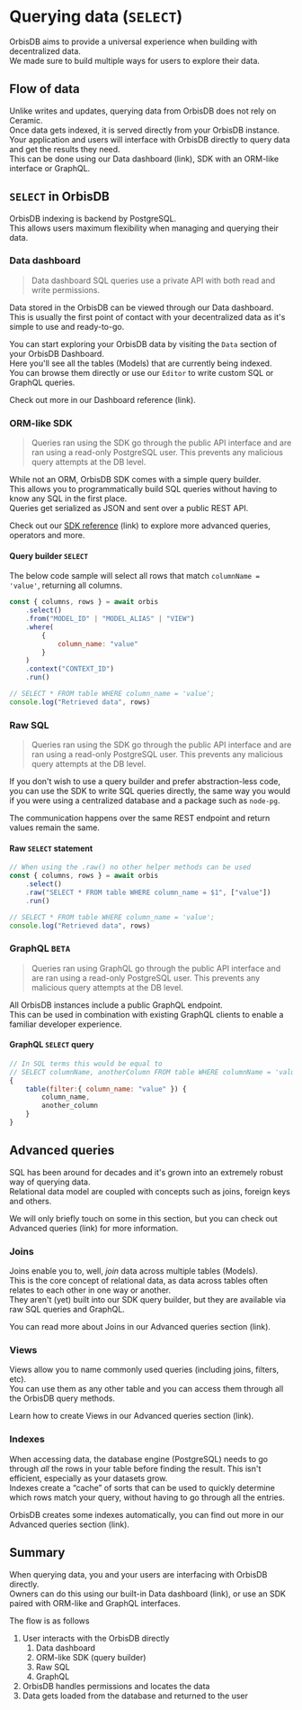 # Querying data (`SELECT`)

OrbisDB aims to provide a universal experience when building with decentralized data.\
We made sure to build multiple ways for users to explore their data.

## Flow of data

Unlike writes and updates, querying data from OrbisDB does not rely on Ceramic.\
Once data gets indexed, it is served directly from your OrbisDB instance.\
Your application and users will interface with OrbisDB directly to query data and get the results they need.\
This can be done using our Data dashboard (link), SDK with an ORM-like interface or GraphQL.

## `SELECT` in OrbisDB

OrbisDB indexing is backend by PostgreSQL.\
This allows users maximum flexibility when managing and querying their data.

### Data dashboard

> Data dashboard SQL queries use a private API with both read and write permissions.

Data stored in the OrbisDB can be viewed through our Data dashboard.\
This is usually the first point of contact with your decentralized data as it's simple to use and ready-to-go.

You can start exploring your OrbisDB data by visiting the `Data` section of your OrbisDB Dashboard.\
Here you'll see all the tables (Models) that are currently being indexed.\
You can browse them directly or use our `Editor` to write custom SQL or GraphQL queries.

Check out more in our Dashboard reference (link).

### ORM-like SDK

> Queries ran using the SDK go through the public API interface and are ran using a read-only PostgreSQL user. This prevents any malicious query attempts at the DB level.

While not an ORM, OrbisDB SDK comes with a simple query builder.\
This allows you to programmatically build SQL queries without having to know any SQL in the first place.\
Queries get serialized as JSON and sent over a public REST API.

Check out our [SDK reference](https://www.notion.so/SELECT-0683b157b72640deaa24b70994db9041?pvs=21) (link) to explore more advanced queries, operators and more.

#### Query builder `SELECT`

The below code sample will select all rows that match `columnName = 'value'`, returning all columns.

```jsx
const { columns, rows } = await orbis
    .select()
    .from("MODEL_ID" | "MODEL_ALIAS" | "VIEW")
    .where(
        {
            column_name: "value"
        }
    )
    .context("CONTEXT_ID")
    .run()

// SELECT * FROM table WHERE column_name = 'value';
console.log("Retrieved data", rows)
```

### Raw SQL

> Queries ran using the SDK go through the public API interface and are ran using a read-only PostgreSQL user. This prevents any malicious query attempts at the DB level.

If you don't wish to use a query builder and prefer abstraction-less code, you can use the SDK to write SQL queries directly, the same way you would if you were using a centralized database and a package such as `node-pg`.

The communication happens over the same REST endpoint and return values remain the same.

#### Raw `SELECT` statement

```jsx
// When using the .raw() no other helper methods can be used
const { columns, rows } = await orbis
    .select()
    .raw("SELECT * FROM table WHERE column_name = $1", ["value"])
    .run()

// SELECT * FROM table WHERE column_name = 'value';
console.log("Retrieved data", rows)
```

### GraphQL **`BETA`**

> Queries ran using GraphQL go through the public API interface and are ran using a read-only PostgreSQL user. This prevents any malicious query attempts at the DB level.

All OrbisDB instances include a public GraphQL endpoint.\
This can be used in combination with existing GraphQL clients to enable a familiar developer experience.

#### GraphQL `SELECT` query

```jsx
// In SQL terms this would be equal to
// SELECT columnName, anotherColumn FROM table WHERE columnName = 'value';
{
	table(filter:{ column_name: "value" }) {
		column_name,
		another_column	
	}
}
```

## Advanced queries

SQL has been around for decades and it's grown into an extremely robust way of querying data.\
Relational data model are coupled with concepts such as joins, foreign keys and others.

We will only briefly touch on some in this section, but you can check out Advanced queries (link) for more information.

### Joins

Joins enable you to, well, *join* data across multiple tables (Models).\
This is the core concept of relational data, as data across tables often relates to each other in one way or another.\
They aren't (yet) built into our SDK query builder, but they are available via raw SQL queries and GraphQL.

You can read more about Joins in our Advanced queries section (link).

### Views

Views allow you to name commonly used queries (including joins, filters, etc).\
You can use them as any other table and you can access them through all the OrbisDB query methods.

Learn how to create Views in our Advanced queries section (link).

### Indexes

When accessing data, the database engine (PostgreSQL) needs to go through *all* the rows in your table before finding the result. This isn't efficient, especially as your datasets grow.\
Indexes create a “cache” of sorts that can be used to quickly determine which rows match your query, without having to go through all the entries.

OrbisDB creates some indexes automatically, you can find out more in our Advanced queries section (link).

## Summary

When querying data, you and your users are interfacing with OrbisDB directly.\
Owners can do this using our built-in Data dashboard (link), or use an SDK paired with ORM-like and GraphQL interfaces.

The flow is as follows
1. User interacts with the OrbisDB directly
    1. Data dashboard
    2. ORM-like SDK (query builder)
    3. Raw SQL
    4. GraphQL
2. OrbisDB handles permissions and locates the data
3. Data gets loaded from the database and returned to the user